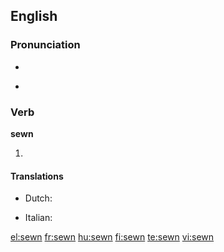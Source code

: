 ==English==

===Pronunciation===
* {{SAMPA|/'s@Un/}}
* {{a|US}} {{IPA|/'səʊn/}}
*: {{rhymes|əʊn}}

===Verb===
'''sewn'''

# {{past participle of| to [[sew]]}}

====Translations====
{{trans-top|past participle of sew}}
* Dutch: {{t+|nl|genaaid}}
{{trans-mid}}
* Italian: {{t+|it|cucito}}
{{trans-bottom}}

[[el:sewn]]
[[fr:sewn]]
[[hu:sewn]]
[[fi:sewn]]
[[te:sewn]]
[[vi:sewn]]